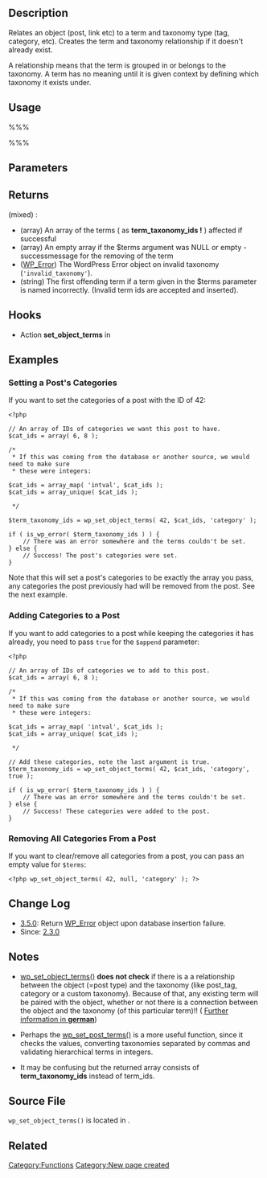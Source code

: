 {{Languages|
{{en|Function Reference/wp set object terms}}
{{de|Funktionsreferenz/wp set object terms}}
{{it|Riferimento_funzioni/wp set object terms}}
{{ja|関数リファレンス/wp set object terms}}
}}

== Description ==

Relates an object (post, link etc) to a term and taxonomy type (tag, category, etc). Creates the term and taxonomy relationship if it doesn't already exist.

A relationship means that the term is grouped in or belongs to the taxonomy. A term has no meaning until it is given context by defining which taxonomy it exists under.

== Usage ==

%%% <?php wp_set_object_terms( $object_id, $terms, $taxonomy, $append ); ?> %%%

== Parameters ==

{{Parameter|$object_id|int|The object to relate to, such as post ID.}}
{{Parameter|$terms|array/int/string|The slug or id of the term (such as category or tag IDs), will replace all existing related terms in this taxonomy. To clear or remove all terms from an object, pass an empty string or NULL. Integers are interpreted as tag IDs. '''Warning:''' some functions may return term_ids as strings which will be interpreted as slugs consisting of numeric characters! }}
{{Parameter|$taxonomy|array/string|The context in which to relate the term to the object. This can be category, post_tag, or the name of another taxonomy.}}
{{Parameter|$append|bool|If true, terms will be appended to the object. If false, terms will replace existing terms|optional|False}}

== Returns ==

; (mixed) :

* (array) An array of the terms ( as '''term_taxonomy_ids !''' ) affected if successful
* (array) An empty array if the $terms argument was NULL or empty - successmessage for the removing of the term
* ([[Class Reference/WP_Error|WP_Error]]) The WordPress Error object on invalid taxonomy (<tt>'invalid_taxonomy'</tt>).
* (string) The first offending term if a term given in the $terms parameter is named incorrectly. (Invalid term ids are accepted and inserted).

== Hooks ==
*Action '''set_object_terms''' in {{Trac|wp-includes/taxonomy.php}}


== Examples == 

=== Setting a Post's Categories ===

If you want to set the categories of a post with the ID of 42:

<pre>
<?php

// An array of IDs of categories we want this post to have.
$cat_ids = array( 6, 8 );

/*
 * If this was coming from the database or another source, we would need to make sure
 * these were integers:

$cat_ids = array_map( 'intval', $cat_ids );
$cat_ids = array_unique( $cat_ids );

 */

$term_taxonomy_ids = wp_set_object_terms( 42, $cat_ids, 'category' );

if ( is_wp_error( $term_taxonomy_ids ) ) {
	// There was an error somewhere and the terms couldn't be set.
} else {
	// Success! The post's categories were set.
}
</pre>

Note that this will set a post's categories to be exactly the array you pass, any categories the post previously had will be removed from the post. See the next example.

=== Adding Categories to a Post ===

If you want to add categories to a post while keeping the categories it has already, you need to pass <tt>true</tt> for the <tt>$append</tt> parameter:

<pre>
<?php

// An array of IDs of categories we to add to this post.
$cat_ids = array( 6, 8 );

/*
 * If this was coming from the database or another source, we would need to make sure
 * these were integers:

$cat_ids = array_map( 'intval', $cat_ids );
$cat_ids = array_unique( $cat_ids );

 */

// Add these categories, note the last argument is true.
$term_taxonomy_ids = wp_set_object_terms( 42, $cat_ids, 'category', true );

if ( is_wp_error( $term_taxonomy_ids ) ) {
	// There was an error somewhere and the terms couldn't be set.
} else {
	// Success! These categories were added to the post.
}
</pre>

=== Removing All Categories From a Post ===

If you want to clear/remove all categories from a post, you can pass an empty value for <tt>$terms</tt>:

<pre>
<?php wp_set_object_terms( 42, null, 'category' ); ?>
</pre>

== Change Log ==
* [[Version_3.5|3.5.0]]: Return [[Class Reference/WP_Error|WP_Error]] object upon database insertion failure.
* Since: [[Version 2.3|2.3.0]]

== Notes ==
*[[Function_Reference/wp_set_post_terms|wp_set_object_terms()]] '''does not check''' if there is a a relationship between the object (=post type) and the taxonomy (like post_tag, category or a custom taxonomy). Because of that, any existing term will be paired with the object, whether or not there is a connection between the object and the taxonomy (of this particular term)!! ( [http://www.wp-entwickler.at/vorsicht-beim-setzen-von-terms-mit-wp-set-object-terms/  Further information in '''german'''])

*Perhaps the [[Function_Reference/wp_set_post_terms|wp_set_post_terms()]] is a more useful function, since it checks the values​​, converting taxonomies separated by commas and validating hierarchical terms in integers.

*It may be confusing but the returned array consists of '''term_taxonomy_ids''' instead of term_ids.

== Source File ==

<tt>wp_set_object_terms()</tt> is located in {{Trac|wp-includes/taxonomy.php}}.

== Related ==

{{Term Tags}}
<!-- To edit this Template go to:
http://codex.wordpress.org/Template:Term_Tags
-->
{{Tag Footer}}

[[Category:Functions]]
[[Category:New page created]]